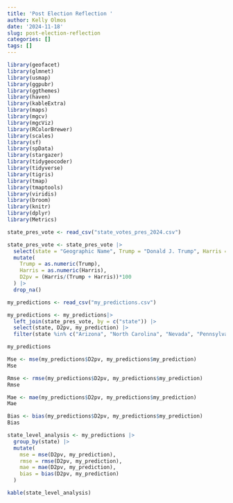 ```yaml
---
title: 'Post Election Reflection '
author: Kelly Olmos
date: '2024-11-18'
slug: post-election-reflection
categories: []
tags: []
---
```

```r
library(geofacet)
library(glmnet)
library(usmap)
library(ggpubr)
library(ggthemes)
library(haven)
library(kableExtra)
library(maps)
library(mgcv)
library(mgcViz)
library(RColorBrewer)
library(scales)
library(sf)
library(spData)
library(stargazer)
library(tidygeocoder)
library(tidyverse)
library(tigris)
library(tmap)
library(tmaptools)
library(viridis)
library(broom)
library(knitr)
library(dplyr)
library(Metrics)
```


```r
state_pres_vote <- read_csv("state_votes_pres_2024.csv")

state_pres_vote <- state_pres_vote |>
  select(state = "Geographic Name", Trump = "Donald J. Trump", Harris = "Kamala D. Harris") |>
  mutate(
    Trump = as.numeric(Trump),
    Harris = as.numeric(Harris),
    D2pv = (Harris/(Trump + Harris))*100
  ) |> 
  drop_na()

my_predictions <- read_csv("my_predictions.csv")

my_predictions <- my_predictions|>
  left_join(state_pres_vote, by = c("state")) |>
  select(state, D2pv, my_prediction) |> 
  filter(state %in% c("Arizona", "North Carolina", "Nevada", "Pennsylvania", "Michigan", "Wisconsin", "Georgia"))

my_predictions
```

```r

Mse <- mse(my_predictions$D2pv, my_predictions$my_prediction)
Mse

Rmse <- rmse(my_predictions$D2pv, my_predictions$my_prediction)
Rmse 

Mae <- mae(my_predictions$D2pv, my_predictions$my_prediction)
Mae

Bias <- bias(my_predictions$D2pv, my_predictions$my_prediction)
Bias
```

```r

state_level_analysis <- my_predictions |>
  group_by(state) |> 
  mutate(
    mse = mse(D2pv, my_prediction),
    rmse = rmse(D2pv, my_prediction),
    mae = mae(D2pv, my_prediction),
    bias = bias(D2pv, my_prediction)
  )

kable(state_level_analysis)

```

